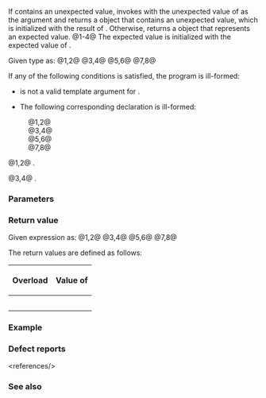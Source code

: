 {{cpp/utility/expected/title|transform_error}}
{{cpp/utility/expected/navbar}}
{{dcl begin}}
{{dcl h|Primary template}}
{{dcla|num=1|since=c++23|
template&lt; class F &gt;
constexpr auto transform_error( F&amp;&amp; f ) &amp;;
}}
{{dcla|num=2|since=c++23|
template&lt; class F &gt;
constexpr auto transform_error( F&amp;&amp; f ) const&amp;;
}}
{{dcla|num=3|since=c++23|
template&lt; class F &gt;
constexpr auto transform_error( F&amp;&amp; f ) &amp;&amp;;
}}
{{dcla|num=4|since=c++23|
template&lt; class F &gt;
constexpr auto transform_error( F&amp;&amp; f ) const&amp;&amp;;
}}
{{dcl h|{{c/core|void}} partial specialization}}
{{dcla|num=5|since=c++23|
template&lt; class F &gt;
constexpr auto transform_error( F&amp;&amp; f ) &amp;;
}}
{{dcla|num=6|since=c++23|
template&lt; class F &gt;
constexpr auto transform_error( F&amp;&amp; f ) const&amp;;
}}
{{dcla|num=7|since=c++23|
template&lt; class F &gt;
constexpr auto transform_error( F&amp;&amp; f ) &amp;&amp;;
}}
{{dcla|num=8|since=c++23|
template&lt; class F &gt;
constexpr auto transform_error( F&amp;&amp; f ) const&amp;&amp;;
}}
{{dcl end}}

If {{c|*this}} contains an unexpected value, invokes {{c|f}} with the unexpected value of {{c|*this}} as the argument and returns a {{tt|std::expected}} object that contains an unexpected value, which is initialized with the result of {{c|f}}. Otherwise, returns a {{tt|std::expected}} object that represents an expected value.
@1-4@ The expected value is initialized with the expected value {{rlpi|/#Data members|val}} of {{c|*this}}.

Given type {{tt|G}} as:
@1,2@ {{c/core|std::remove_cv_t&lt;std::invoke_result_t&lt;F, decltype(error())&gt;&gt;}}
@3,4@ {{c/core|std::remove_cv_t&lt;std::invoke_result_t&lt;F, decltype(std::move(error()))&gt;&gt;}}
@5,6@ {{c/core|std::remove_cv_t&lt;std::invoke_result_t&lt;F, decltype(error())&gt;&gt;}}
@7,8@ {{c/core|std::remove_cv_t&lt;std::invoke_result_t&lt;F, decltype(std::move(error()))&gt;&gt;}}

If any of the following conditions is satisfied, the program is ill-formed:
* {{tt|G}} is not a valid template argument for {{rlpt|unexpected|std::unexpected}}.
* The following corresponding declaration is ill-formed:
:@1,2@ {{c|G g(std::invoke(std::forward&lt;F&gt;(f), error()));}}
:@3,4@ {{c|G g(std::invoke(std::forward&lt;F&gt;(f), std::move(error()));}}
:@5,6@ {{c|G g(std::invoke(std::forward&lt;F&gt;(f), error()));}}
:@7,8@ {{c|G g(std::invoke(std::forward&lt;F&gt;(f), std::move(error()));}}


@1,2@ {{cpp/enable if|{{box|{{c/core|std::is_constructible_v&lt;T, decltype((}}{{tti|val}}{{c/core|))&gt;}}}} is {{c|true}}}}.

@3,4@ {{cpp/enable if|{{box|{{c/core|std::is_constructible_v&lt;T, decltype(std::move(}}{{tti|val}}{{c/core|))&gt;}}}} is {{c|true}}}}.

===Parameters===
{{par begin}}
{{par|f|a suitable function or {{named req|Callable}} object whose call signature returns a non-reference type}}
{{par end}}

===Return value===
Given expression {{c|expr}} as:
@1,2@ {{c|std::invoke(std::forward&lt;F&gt;(f), error())}}
@3,4@ {{c|std::invoke(std::forward&lt;F&gt;(f), std::move(error()))}}
@5,6@ {{c|std::invoke(std::forward&lt;F&gt;(f), error())}}
@7,8@ {{c|std::invoke(std::forward&lt;F&gt;(f), std::move(error()))}}

The return values are defined as follows:
{|class="wikitable"
!rowspan=2|{{nbsp}}Overload{{nbsp}}
!colspan=2|Value of {{rlpf|operator bool|has_value}}
|-
!style="font-weight: normal;"|{{c|true}}
!style="font-weight: normal;"|{{c|false}}
|-
|style="text-align: center;"|{{vl|1,2}}
|{{box|{{c/core|std::expected&lt;T, G&gt;(std::in_place,}}{{nbspt}}{{tti|val}}{{c/core|)}}}}
|rowspan=4|{{c multi|std::expected&lt;T, G&gt;|    (std::unexpect, expr)}}
|-
|style="text-align: center;"|{{vl|3,4}}
|{{box|{{c/core|std::expected&lt;T, G&gt;(std::in_place, std::move(}}{{tti|val}}{{c/core|))}}}}
|-
|style="text-align: center;"|{{vl|5,6}}
|rowspan=2|{{c|std::expected&lt;T, G&gt;()}}
|-
|style="text-align: center;"|{{vl|7,8}}
|}

===Example===
{{example}}

===Defect reports===
{{dr list begin}}
{{dr list item|wg=lwg|dr=3938|std=C++23|before=the expected value was obtained by {{c|value()}}&lt;ref&gt;{{rlpf|value}} requires {{tt|E}} to be copy constructible (see {{lwg|3843}}), where {{rlpt|operator*}} does not.&lt;/ref&gt;|after=changed to {{c|**this}}}}
{{dr list item|wg=lwg|dr=3973|std=C++23|before=the expected value was obtained by {{c|**this}}&lt;ref&gt;{{c|**this}} can trigger [[cpp/language/adl|argument-dependent lookup]].&lt;/ref&gt;|after=changed to {{box|{{rlpi|/#Data members|val}}}}}}
{{dr list end}}
&lt;references/&gt;

===See also===
{{dsc begin}}
{{dsc inc|cpp/utility/expected/dsc or_else}}
{{dsc inc|cpp/utility/expected/dsc transform}}
{{dsc end}}

{{langlinks|de|es|fr|it|ja|pt|ru|zh}}